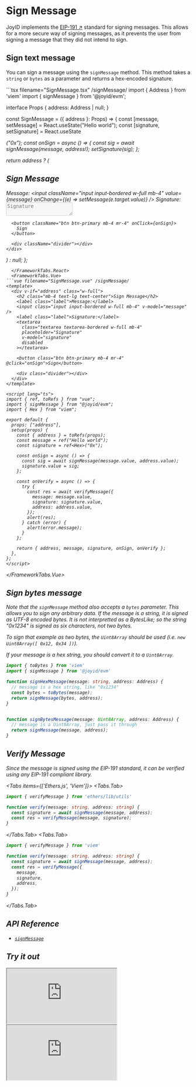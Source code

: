# Sign Message

JoyID implements the [EIP-191 ↗](https://eips.ethereum.org/EIPS/eip-191) standard for signing messages. This allows for a more secure way of signing messages, as it prevents the user from signing a message that they did not intend to sign.

## Sign text message

You can sign a message using the `signMessage` method. This method takes a `string` or `bytes` as a parameter and returns a hex-encoded signature.


<FrameworkTabs>
  <FrameworkTabs.React>
```tsx filename="SignMessage.tsx" /signMessage/
import { Address } from 'viem'
import { signMessage } from '@joyid/evm';

interface Props {
  address: Address | null;
}

const SignMessage = ({ address }: Props) => {
  const [message, setMessage] = React.useState("Hello world");
  const [signature, setSignature] = React.useState<Address>("0x");
  const onSign = async () => {
    const sig = await signMessage(message, address!);
    setSignature(sig);
  };

  return address ? (
    <div className="w-full">
      <h2 className="mb-4 text-lg text-center">Sign Message</h2>
      <label className="label">Message:</label>
      <input
        className="input input-bordered w-full mb-4"
        value={message}
        onChange={(e) => setMessage(e.target.value)}
      />
      <label className="label">Signature:</label>
      <textarea
        className="textarea textarea-bordered w-full mb-4"
        placeholder="Signature"
        value={signature}
        disabled
      ></textarea>

      <button className="btn btn-primary mb-4 mr-4" onClick={onSign}>
        Sign
      </button>

      <div className="divider"></div>
    </div>
  ) : null;
};
```
  </FrameworkTabs.React>
  <FrameworkTabs.Vue>
```vue filename="SignMessage.vue" /signMessage/
<template>
  <div v-if="address" class="w-full">
    <h2 class="mb-4 text-lg text-center">Sign Message</h2>
    <label class="label">Message:</label>
    <input class="input input-bordered w-full mb-4" v-model="message" />
    <label class="label">Signature:</label>
    <textarea
      class="textarea textarea-bordered w-full mb-4"
      placeholder="Signature"
      v-model="signature"
      disabled
    ></textarea>

    <button class="btn btn-primary mb-4 mr-4" @click="onSign">Sign</button>

    <div class="divider"></div>
  </div>
</template>

<script lang="ts">
import { ref, toRefs } from "vue";
import { signMessage } from "@joyid/evm";
import { Hex } from "viem";

export default {
  props: ["address"],
  setup(props) {
    const { address } = toRefs(props);
    const message = ref("Hello world");
    const signature = ref<Hex>("0x");

    const onSign = async () => {
      const sig = await signMessage(message.value, address.value);
      signature.value = sig;
    };

    const onVerify = async () => {
      try {
        const res = await verifyMessage({
          message: message.value,
          signature: signature.value,
          address: address.value,
        });
        alert(res);
      } catch (error) {
        alert(error.message);
      }
    };

    return { address, message, signature, onSign, onVerify };
  },
};
</script>
```
  </FrameworkTabs.Vue>
</FrameworkTabs>

## Sign bytes message

Note that the `signMessage` method also accepts a `bytes` parameter. This allows you to sign any arbitrary data.  If the message is a string, it is signed as UTF-8 encoded bytes. It is not interpretted as a BytesLike; so the string "0x1234" is signed as six characters, not two bytes.

To sign that example as two bytes, the `Uint8Array` should be used (i.e. `new Uint8Array([ 0x12, 0x34 ])`).

If your message is a hex string, you should convert it to a `Uint8Array`.

```ts /signMessage/
import { toBytes } from 'viem'
import { signMessage } from '@joyid/evm'

function signHexMessage(message: string, address: Address) {
  // message is a hex string, like "0x1234"
  const bytes = toBytes(message);
  return signMessage(bytes, address);
}


function signBytesMessage(message: Uint8Array, address: Address) {
  // message is a Uint8Array, just pass it through
  return signMessage(message, address);
}
```


## Verify Message

Since the message is signed using the EIP-191 standard, it can be verified using any EIP-191 compliant library.



<Tabs items={['Ethers.js', 'Viem']}>
  <Tabs.Tab>
```ts /verifyMessage/
import { verifyMessage } from 'ethers/lib/utils'

function verify(message: string, address: string) {
  const signature = await signMessage(message, address);
  const res = verifyMessage(message, signature);
}
```
  </Tabs.Tab>
  <Tabs.Tab>
```ts /verifyMessage/
import { verifyMessage } from 'viem'

function verify(message: string, address: string) {
  const signature = await signMessage(message, address);
  const res = verifyMessage({
    message,
    signature,
    address,
  });
}
```
  </Tabs.Tab>
</Tabs>

## API Reference

- [`signMessage`](/apis/evm/sign-message)

## Try it out

<FrameworkTabs>
  <FrameworkTabs.React>
    <iframe className="sandbox" src="https://codesandbox.io/p/sandbox/react-joyid-evm-connect-forked-cxwyrj?file=%2Fsrc%2FApp.tsx%3A12%2C22&embed=1" ></iframe>
  </FrameworkTabs.React>
  <FrameworkTabs.Vue>
    <iframe className="sandbox" src="https://codesandbox.io/p/sandbox/vue-joyid-evm-connect-forked-yf8gfm?file=%2Fsrc%2Fstyle.css%3A12%2C1-13%2C1&embed=1" ></iframe>
  </FrameworkTabs.Vue>
</FrameworkTabs>

